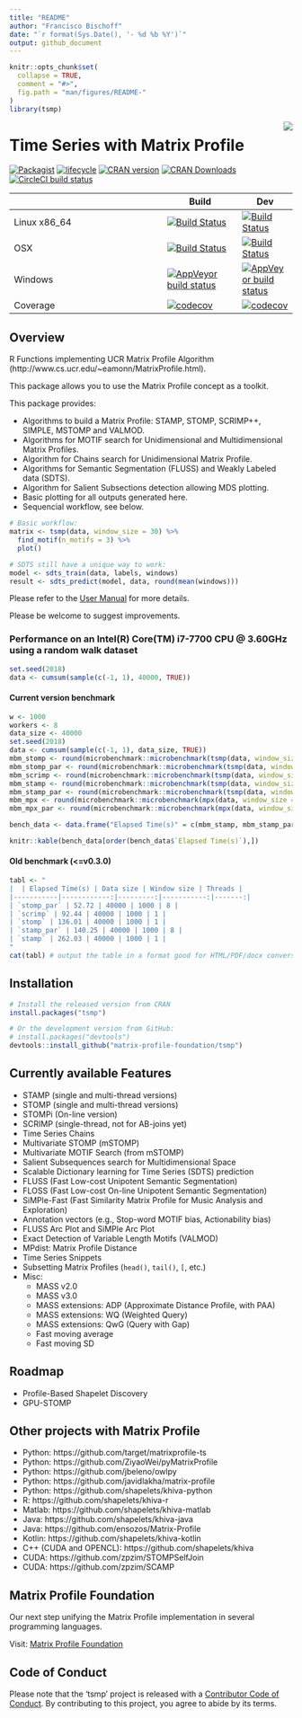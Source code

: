 ```yaml
---
title: "README"
author: "Francisco Bischoff"
date: "`r format(Sys.Date(), '- %d %b %Y')`"
output: github_document
---
```


<!-- README.md is generated from README.Rmd. Please edit that file -->

```r
knitr::opts_chunk$set(
  collapse = TRUE,
  comment = "#>",
  fig.path = "man/figures/README-"
)
library(tsmp)
```

<img src="man/figures/logo.png" align="right" style="float:right;" />

# Time Series with Matrix Profile 
  <!-- badges: start -->
[![Packagist](https://img.shields.io/badge/license-GPL--3-brightgreen.svg)](https://choosealicense.com/licenses/gpl-3.0/)
[![lifecycle](https://img.shields.io/badge/lifecycle-stable-brightgreen.svg)](https://www.tidyverse.org/lifecycle/#stable)
[![CRAN version](http://www.r-pkg.org/badges/version/tsmp)](https://cran.r-project.org/package=tsmp)
[![CRAN Downloads](https://cranlogs.r-pkg.org/badges/tsmp)](https://cran.r-project.org/package=tsmp)
[![CircleCI build status](https://circleci.com/gh/matrix-profile-foundation/tsmp.svg?style=svg)](https://circleci.com/gh/matrix-profile-foundation/tsmp)
  <!-- badges: end -->

|              | Build | Dev |
|--------------|-------|-----|
| Linux x86_64 | [![Build Status](https://travis-ci.com/matrix-profile-foundation/tsmp.svg?branch=master)](https://travis-ci.com/matrix-profile-foundation/tsmp) | [![Build Status](https://travis-ci.com/matrix-profile-foundation/tsmp.svg?branch=develop)](https://travis-ci.com/matrix-profile-foundation/tsmp) |
| OSX | [![Build Status](https://travis-ci.com/matrix-profile-foundation/tsmp.svg?branch=master)](https://travis-ci.com/matrix-profile-foundation/tsmp) | [![Build Status](https://travis-ci.com/matrix-profile-foundation/tsmp.svg?branch=develop)](https://travis-ci.com/matrix-profile-foundation/tsmp) |
| Windows | [![AppVeyor build status](https://ci.appveyor.com/api/projects/status/byfyqncr60ten98g/branch/master?svg=true)](https://ci.appveyor.com/project/franzbischoff/tsmp/branch/master) | [![AppVeyor build status](https://ci.appveyor.com/api/projects/status/byfyqncr60ten98g/branch/develop?svg=true)](https://ci.appveyor.com/project/franzbischoff/tsmp/branch/develop) |
| Coverage | [![codecov](https://codecov.io/gh/matrix-profile-foundation/tsmp/branch/master/graph/badge.svg)](https://codecov.io/gh/matrix-profile-foundation/tsmp) | [![codecov](https://codecov.io/gh/matrix-profile-foundation/tsmp/branch/develop/graph/badge.svg)](https://codecov.io/gh/matrix-profile-foundation/tsmp) |

## Overview

R Functions implementing UCR Matrix Profile Algorithm (http://www.cs.ucr.edu/~eamonn/MatrixProfile.html).

This package allows you to use the Matrix Profile concept as a toolkit.

This package provides:

* Algorithms to build a Matrix Profile: STAMP, STOMP, SCRIMP++, SIMPLE, MSTOMP and VALMOD.
* Algorithms for MOTIF search for Unidimensional and Multidimensional Matrix Profiles.
* Algorithm for Chains search for Unidimensional Matrix Profile.
* Algorithms for Semantic Segmentation (FLUSS) and Weakly Labeled data (SDTS).
* Algorithm for Salient Subsections detection allowing MDS plotting.
* Basic plotting for all outputs generated here.
* Sequencial workflow, see below.

```r
# Basic workflow:
matrix <- tsmp(data, window_size = 30) %>%
  find_motif(n_motifs = 3) %>%
  plot()

# SDTS still have a unique way to work:
model <- sdts_train(data, labels, windows)
result <- sdts_predict(model, data, round(mean(windows)))
```

Please refer to the [User Manual](https://matrix-profile-foundation.github.io/tsmp/reference/) for more details.


Please be welcome to suggest improvements.

### Performance on an Intel(R) Core(TM) i7-7700 CPU @ 3.60GHz using a random walk dataset

```r
set.seed(2018)
data <- cumsum(sample(c(-1, 1), 40000, TRUE))
```

#### Current version benchmark

```r
w <- 1000
workers <- 8
data_size <- 40000
set.seed(2018)
data <- cumsum(sample(c(-1, 1), data_size, TRUE))
mbm_stomp <- round(microbenchmark::microbenchmark(tsmp(data, window_size = w, mode = "stomp"), times = 1L)$time / 10^9, 2)
mbm_stomp_par <- round(microbenchmark::microbenchmark(tsmp(data, window_size = w, mode = "stomp", n_workers = workers), times = 1L)$time / 10^9, 2)
mbm_scrimp <- round(microbenchmark::microbenchmark(tsmp(data, window_size = w, mode = "scrimp"), times = 1L)$time / 10^9, 2)
mbm_stamp <- round(microbenchmark::microbenchmark(tsmp(data, window_size = w, mode = "stamp"), times = 1L)$time / 10^9, 2)
mbm_stamp_par <- round(microbenchmark::microbenchmark(tsmp(data, window_size = w, mode = "stamp", n_workers = workers), times = 1L)$time / 10^9, 2)
mbm_mpx <- round(microbenchmark::microbenchmark(mpx(data, window_size = w), times = 1L)$time / 10^9, 2)
mbm_mpx_par <- round(microbenchmark::microbenchmark(mpx(data, window_size = w, n_workers = workers), times = 1L)$time / 10^9, 2)
```

```r
bench_data <- data.frame("Elapsed Time(s)" = c(mbm_stamp, mbm_stamp_par, mbm_stomp, mbm_stomp_par, mbm_scrimp, mbm_mpx, mbm_mpx_par), "Data Size" = data_size, "Window Size" = w, Threads = c(1, workers, 1, workers, 1, 1, workers), row.names = c("`stamp`", "`stamp_par`", "`stomp`", "`stomp_par`", "`scrimp`", "`mpx`", "`mpx_par`"), check.names = FALSE)

knitr::kable(bench_data[order(bench_data$`Elapsed Time(s)`),])
```

#### Old benchmark (<=v0.3.0)
```r
tabl <- "
|  | Elapsed Time(s) | Data size | Window size | Threads |
|-----------|------------:|---------:|-----------:|-------:|
| `stomp_par` | 52.72 | 40000 | 1000 | 8 |
| `scrimp` | 92.44 | 40000 | 1000 | 1 |
| `stomp` | 136.01 | 40000 | 1000 | 1 |
| `stamp_par` | 140.25 | 40000 | 1000 | 8 |
| `stamp` | 262.03 | 40000 | 1000 | 1 |
"
cat(tabl) # output the table in a format good for HTML/PDF/docx conversion
```

## Installation

```r
# Install the released version from CRAN
install.packages("tsmp")

# Or the development version from GitHub:
# install.packages("devtools")
devtools::install_github("matrix-profile-foundation/tsmp")
```

## Currently available Features

* STAMP (single and multi-thread versions)
* STOMP (single and multi-thread versions)
* STOMPi (On-line version)
* SCRIMP (single-thread, not for AB-joins yet)
* Time Series Chains
* Multivariate STOMP (mSTOMP)
* Multivariate MOTIF Search (from mSTOMP)
* Salient Subsequences search for Multidimensional Space
* Scalable Dictionary learning for Time Series (SDTS) prediction
* FLUSS (Fast Low-cost Unipotent Semantic Segmentation)
* FLOSS (Fast Low-cost On-line Unipotent Semantic Segmentation)
* SiMPle-Fast (Fast Similarity Matrix Profile for Music Analysis and Exploration)
* Annotation vectors (e.g., Stop-word MOTIF bias, Actionability bias)
* FLUSS Arc Plot and SiMPle Arc Plot
* Exact Detection of Variable Length Motifs (VALMOD)
* MPdist: Matrix Profile Distance
* Time Series Snippets
* Subsetting Matrix Profiles (`head()`, `tail()`, `[`, etc.)
* Misc:
  * MASS v2.0
  * MASS v3.0
  * MASS extensions: ADP (Approximate Distance Profile, with PAA)
  * MASS extensions: WQ (Weighted Query)
  * MASS extensions: QwG (Query with Gap)
  * Fast moving average
  * Fast moving SD

## Roadmap

* Profile-Based Shapelet Discovery
* GPU-STOMP

## Other projects with Matrix Profile

* Python: https://github.com/target/matrixprofile-ts
* Python: https://github.com/ZiyaoWei/pyMatrixProfile
* Python: https://github.com/jbeleno/owlpy
* Python: https://github.com/javidlakha/matrix-profile
* Python: https://github.com/shapelets/khiva-python
* R: https://github.com/shapelets/khiva-r
* Matlab: https://github.com/shapelets/khiva-matlab
* Java: https://github.com/shapelets/khiva-java
* Java: https://github.com/ensozos/Matrix-Profile
* Kotlin: https://github.com/shapelets/khiva-kotlin
* C++ (CUDA and OPENCL): https://github.com/shapelets/khiva
* CUDA: https://github.com/zpzim/STOMPSelfJoin
* CUDA: https://github.com/zpzim/SCAMP

## Matrix Profile Foundation

Our next step unifying the Matrix Profile implementation in several programming languages.

Visit: [Matrix Profile Foundation](https://matrixprofile.org)

## Code of Conduct

Please note that the 'tsmp' project is released with a
[Contributor Code of Conduct](.github/CODE_OF_CONDUCT.md).
By contributing to this project, you agree to abide by its terms.
